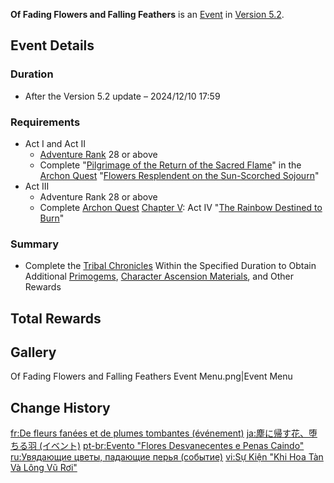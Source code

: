 {{About|the [[Version 5.2]] event|the [[Tribal Chronicles]]: [[Flower-Feather Clan]] quests|Of Fading Flowers and Falling Feathers}}
{{Event
|name              = Of Fading Flowers and Falling Feathers
|image             = Of Fading Flowers and Falling Feathers Event.png
|type              = In-Game
|group             = Story Quest
|time_known        = yes
|time_start        = 2024-11-20 11:00:00
|time_start_offset = GMT+8
|time_end          = 2024-12-10 17:59:59
|link              = https://www.hoyolab.com/article/35015714
}}
{{Description|Winds stirred by Saurian wings, and warriors soaring through the heavens.<br />Since ancient times, successive generations of the Flower-Feather Clan's elite have watched over their tribe, patrolling the skies with their Qucusaurus companions.<br />Yet beneath this radiant sheen of glorious victory, shadows of loss and failure loom.<br />Some Saurians are born with wings, just as some people come into this world endowed with innate talent. Others, however, can do naught else but spend their lives gazing up from the ground...<br />Over time, such obsession builds, until eventually it piles up into towering ambition. But will this ever be enough to take them up to that distant, unattainable firmament?}}
'''Of Fading Flowers and Falling Feathers''' is an [[Event]] in [[Version 5.2]].

==Event Details==
===Duration===
* After the Version 5.2 update – 2024/12/10 17:59

===Requirements===
* Act I and Act II
** [[Adventure Rank]] 28 or above
** Complete "[[Pilgrimage of the Return of the Sacred Flame (Quest)|Pilgrimage of the Return of the Sacred Flame]]" in the [[Archon Quest]] "[[Flowers Resplendent on the Sun-Scorched Sojourn]]"
* Act III
** Adventure Rank 28 or above
** Complete [[Archon Quest]] [[Chapter V]]: Act IV "[[The Rainbow Destined to Burn]]"

===Summary===
* Complete the [[Tribal Chronicles]] Within the Specified Duration to Obtain Additional [[Primogem]]s, [[Character Ascension Material]]s, and Other Rewards

==Total Rewards==
{{Event Rewards
|Primogem                  = 60
|Vayuda Turquoise Fragment = 9
|Ensnaring Gaze            = 6
|Withering Purpurbloom     = 30
|Seasoned Fang             = 12
|Juvenile Fang             = 15
|sort = Primogem,Vayuda Turquoise Fragment,Ensnaring Gaze,Withering Purpurbloom,Seasoned Fang,Juvenile Fang
}}

==Gallery==
<gallery>
Of Fading Flowers and Falling Feathers Event Menu.png|Event Menu
</gallery>

==Change History==
{{Change History|5.2}}

[[fr:De fleurs fanées et de plumes tombantes (événement)]]
[[ja:塵に帰す花、堕ちる羽 (イベント)]]
[[pt-br:Evento "Flores Desvanecentes e Penas Caindo"]]
[[ru:Увядающие цветы, падающие перья (событие)]]
[[vi:Sự Kiện "Khi Hoa Tàn Và Lông Vũ Rơi"]]